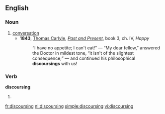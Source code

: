 ==English==

===Noun===
{{en-noun}}

# [[conversation]]
#*'''1843''', [[w:Thomas_Carlyle|Thomas Carlyle]], ''[[:w:Past and Present (book)|Past and Present]]'', book 3, ch. IV, ''Happy''
#*: “I have no appetite;  I can't eat!” — “My dear fellow,” answered the Doctor in mildest tone, “it isn't of the slightest consequence;” — and continued his philosophical '''discoursings''' with us!

===Verb===
'''discoursing'''

# {{present participle of|[[discourse]]}}

[[fr:discoursing]]
[[nl:discoursing]]
[[simple:discoursing]]
[[vi:discoursing]]